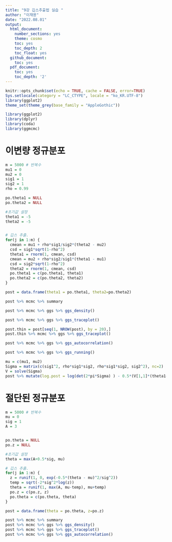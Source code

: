 ```yaml
---
title: "9강 깁스추출법 실습 "
author: "이재용"
date: "2022.08.01"
output:
  html_document:
    number_sections: yes
    theme: cosmo
    toc: yes
    toc_depth: 2
    toc_float: yes
  github_document: 
    toc: yes
  pdf_document:
    toc: yes
    toc_depth: '2'
---
```


```r
knitr::opts_chunk$set(echo = TRUE, cache = FALSE, error=TRUE)
Sys.setlocale(category = "LC_CTYPE", locale = "ko_KR.UTF-8")
library(ggplot2)
theme_set(theme_grey(base_family = "AppleGothic"))
```

```r
library(ggplot2)
library(dplyr)
library(coda)
library(ggmcmc)
```


# 이변량 정규분포 
```r
m = 5000 # 반복수
mu1 = 0
mu2 = 0
sig1 = 1
sig2 = 1
rho = 0.99

po.theta1 = NULL
po.theta2 = NULL

#초기값 설정 
theta1 = -5
theta2 = -5


# 깁스 추출. 
for(j in 1:m) {
  cmean = mu1 + rho*sig1/sig2*(theta2 - mu2) 
  csd = sig1*sqrt(1-rho^2)
  theta1 = rnorm(1, cmean, csd)
  cmean = mu2 + rho*sig2/sig1*(theta1 - mu1) 
  csd = sig2*sqrt(1-rho^2)
  theta2 = rnorm(1, cmean, csd)
  po.theta1 = c(po.theta1, theta1)
  po.theta2 = c(po.theta2, theta2) 
}

post = data.frame(theta1 = po.theta1, theta2=po.theta2)
```


```r
post %>% mcmc %>% summary
```
```r
post %>% mcmc %>% ggs %>% ggs_density()
```

```r
post %>% mcmc %>% ggs %>% ggs_traceplot()
```


```r
post.thin = post[seq(1, NROW(post), by = 20),]
post.thin %>% mcmc %>% ggs %>% ggs_traceplot()
```

```r
post %>% mcmc %>% ggs %>% ggs_autocorrelation()
```



```r
post %>% mcmc %>% ggs %>% ggs_running()
```

```r
mu = c(mu1, mu2)
Sigma = matrix(c(sig1^2, rho*sig1*sig2, rho*sig1*sig2, sig2^2), nc=2)
V = solve(Sigma)
post %>% mutate(log.post = log(det(2*pi*Sigma) ) - 0.5*(V[1,1]*(theta1-mu1)^2 + 2*V[1,2]*(theta1-mu1)*(theta2-mu2) + V[2,2]*(theta2-mu2)^2) ) %>% select(log.post) %>% mcmc %>% ggs %>% ggs_traceplot()
```

#  절단된 정규분포

```r
m = 5000 # 반복수
mu = 0
sig = 1
A = 3


po.theta = NULL
po.z = NULL

#초기값 설정 
theta = max(A+0.5*sig, mu)
```

```r

# 깁스 추출. 
for(j in 1:m) {
  z = runif(1, 0, exp(-0.5*(theta - mu)^2/sig^2))
  temp = sqrt(-2*sig^2*log(z))
  theta = runif(1, max(A, mu-temp), mu+temp)
  po.z = c(po.z, z)
  po.theta = c(po.theta, theta)
}

post = data.frame(theta = po.theta, z=po.z)
```



```r
post %>% mcmc %>% summary
post %>% mcmc %>% ggs %>% ggs_density()
post %>% mcmc %>% ggs %>% ggs_traceplot()
post %>% mcmc %>% ggs %>% ggs_autocorrelation()
```